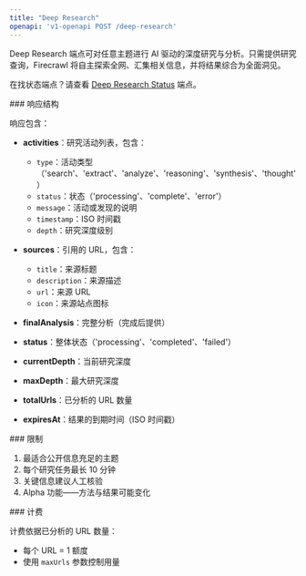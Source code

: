 ```yaml
---
title: "Deep Research"
openapi: 'v1-openapi POST /deep-research'
---
```


Deep Research 端点可对任意主题进行 AI 驱动的深度研究与分析。只需提供研究查询，Firecrawl 将自主探索全网、汇集相关信息，并将结果综合为全面洞见。

在找状态端点？请查看 [Deep Research Status](/zh/api-reference/endpoint/deep-research-get) 端点。

<div id="response-structure">
  ### 响应结构
</div>

响应包含：

* **activities**：研究活动列表，包含：
  * `type`：活动类型（&#39;search&#39;、&#39;extract&#39;、&#39;analyze&#39;、&#39;reasoning&#39;、&#39;synthesis&#39;、&#39;thought&#39;）
  * `status`：状态（&#39;processing&#39;、&#39;complete&#39;、&#39;error&#39;）
  * `message`：活动或发现的说明
  * `timestamp`：ISO 时间戳
  * `depth`：研究深度级别

* **sources**：引用的 URL，包含：
  * `title`：来源标题
  * `description`：来源描述
  * `url`：来源 URL
  * `icon`：来源站点图标

* **finalAnalysis**：完整分析（完成后提供）

* **status**：整体状态（&#39;processing&#39;、&#39;completed&#39;、&#39;failed&#39;）

* **currentDepth**：当前研究深度

* **maxDepth**：最大研究深度

* **totalUrls**：已分析的 URL 数量

* **expiresAt**：结果的到期时间（ISO 时间戳）

<div id="limitations">
  ### 限制
</div>

1. 最适合公开信息充足的主题
2. 每个研究任务最长 10 分钟
3. 关键信息建议人工核验
4. Alpha 功能——方法与结果可能变化

<div id="billing">
  ### 计费
</div>

计费依据已分析的 URL 数量：

* 每个 URL = 1 额度
* 使用 `maxUrls` 参数控制用量